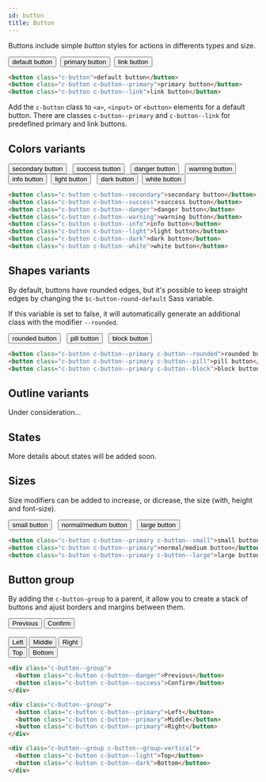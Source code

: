 ```yaml
---
id: button
title: Button
---
```



<Version version="1.0.0" source="glsass-components/_components.button.scss" />

Buttons include simple _button_ styles for actions in differents types and size.

<Example>
  <button className="c-button">default button</button>&nbsp;
  <button className="c-button c-button--primary">primary button</button>&nbsp;
  <button className="c-button c-button--link">link button</button>
</Example>

```html
<button class="c-button">default button</button>
<button class="c-button c-button--primary">primary button</button>
<button class="c-button c-button--link">link button</button>
```

Add the `c-button` class to `<a>`, `<input>` or `<button>` elements for a
default button. There are classes `c-button--primary` and `c-button--link` for
predefined primary and link buttons.

## Colors variants

<Example>
  <button className="c-button c-button--secondary u-mb-3">
    secondary button
  </button>
  &nbsp;
  <button className="c-button c-button--success u-mb-3">success button</button>
  &nbsp;
  <button className="c-button c-button--danger u-mb-3">danger button</button>
  &nbsp;
  <button className="c-button c-button--warning u-mb-3">warning button</button>
  &nbsp;
  <button className="c-button c-button--info u-mb-3">info button</button>&nbsp;
  <button className="c-button c-button--light u-mb-3">light button</button>
  &nbsp;
  <button className="c-button c-button--dark u-mb-3">dark button</button>&nbsp;
  <button className="c-button c-button--white u-mb-3">white button</button>
</Example>

```html
<button class="c-button c-button--secondary">secondary button</button>
<button class="c-button c-button--success">success button</button>
<button class="c-button c-button--danger">danger button</button>
<button class="c-button c-button--warning">warning button</button>
<button class="c-button c-button--info">info button</button>
<button class="c-button c-button--light">light button</button>
<button class="c-button c-button--dark">dark button</button>
<button class="c-button c-button--white">white button</button>
```

## Shapes variants

By default, buttons have rounded edges, but it's possible to keep straight edges
by changing the `$c-button-round-default` Sass variable.

If this variable is set to false, it will automatically generate an additional
class with the modifier `--rounded`.

<Example>
  <button className="c-button c-button--primary c-button--rounded">
    rounded button
  </button>
  &nbsp;
  <button className="c-button c-button--primary c-button--pill">
    pill button
  </button>
  &nbsp;
  <button className="c-button c-button--primary c-button--block u-mt-3">
    block button
  </button>
</Example>

<!-- prettier-ignore-start -->
```html
<button class="c-button c-button--primary c-button--rounded">rounded button</button>
<button class="c-button c-button--primary c-button--pill">pill button</button>
<button class="c-button c-button--primary c-button--block">block button</button>
```
<!-- prettier-ignore-end -->

## Outline variants

Under consideration...

## States

More details about states will be added soon.

## Sizes

Size modifiers can be added to increase, or dicrease, the size (with, height and
font-size).

<Example>
  <button className="c-button c-button--primary c-button--small">
    small button
  </button>
  &nbsp;
  <button className="c-button c-button--primary">normal/medium button</button>
  &nbsp;
  <button className="c-button c-button--primary c-button--large">
    large button
  </button>
</Example>

```html
<button class="c-button c-button--primary c-button--small">small button</button>
<button class="c-button c-button--primary">normal/medium button</button>
<button class="c-button c-button--primary c-button--large">large button</button>
```

## Button group

By adding the `c-button-group` to a parent, it allow you to create a stack of
buttons and ajust borders and margins between them.

<Example>
  <div className="u-mb-2" style={{ width: '100%' }}>
    <div className="c-button--group">
      <button className="c-button c-button--danger">Previous</button>
      <button className="c-button c-button--success">Confirm</button>
    </div>
    &nbsp;
    <div className="c-button--group">
      <button className="c-button c-button--primary">Left</button>
      <button className="c-button c-button--primary">Middle</button>
      <button className="c-button c-button--primary">Right</button>
    </div>
  </div>
  <div className="c-button--group c-button--group-vertical">
    <button className="c-button c-button--light">Top</button>
    <button className="c-button c-button--dark">Bottom</button>
  </div>
</Example>

```html
<div class="c-button--group">
  <button class="c-button c-button--danger">Previous</button>
  <button class="c-button c-button--success">Confirm</button>
</div>

<div class="c-button--group">
  <button class="c-button c-button--primary">Left</button>
  <button class="c-button c-button--primary">Middle</button>
  <button class="c-button c-button--primary">Right</button>
</div>

<div class="c-button--group c-button--group-vertical">
  <button class="c-button c-button--light">Top</button>
  <button class="c-button c-button--dark">Bottom</button>
</div>
```
